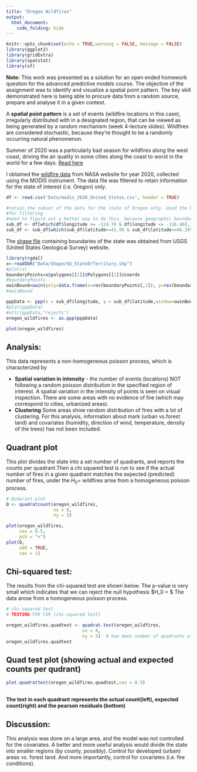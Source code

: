 ```yaml
---
title: "Oregon Wildfires"
output:
  html_document:
    code_folding: hide
---
```


```r
knitr::opts_chunk$set(echo = TRUE,warning = FALSE, message = FALSE)
library(ggplot2)
library(gridExtra)
library(spatstat)
library(sf)

```




**Note:** This work was presented as a solution for an open ended homework question for the advanced predictive models course. The objective of the assignment was to identify and visualize a spatial point pattern. The key skill demonstrated here is being able to procure data from a random source, prepare and analyse it in a given context. 


A **spatial point pattern** is a set of events (wildfire locations in this case), irregularly distributed with in a designated region, that can be viewed as being generated by a random mechanism (week 4-lecture slides). Wildfires are considered stochastic, because they're thought to be a randomly occurring natural phenomenon.



Summer of 2020 was a particularly bad season for wildfires along the west coast, driving the air quality in some cities along the coast to worst in the world for a few days. [Read here](https://www.cnn.com/us/live-news/west-coast-wildfires-09-10-2020/index.html)



I obtained the [wildfire data](https://firms.modaps.eosdis.nasa.gov/country/) from NASA website for year 2020, collected using the MODIS instrument. The data file was filtered to retain information for the state of interest (i.e. Oregon) only.
```r
df <- read.csv('Data/modis_2020_United_States.csv', header = TRUE)

#retain the subset of the data for the state of Oregon only. Used the bbox limits for the state from the shape file 
#for filtering
#need to figure out a better way to do this, because geographic boundary is not a perfect rectangle.
sub_df <- df[which(df$longitude >= -124.70 & df$longitude <= -116.46),]
sub_df <- sub_df[which(sub_df$latitude>=41.99 & sub_df$latitude<=46.299),]

```



The [shape file](https://www.sciencebase.gov/catalog/item/59fa9f62e4b0531197affb5d) containing boundaries of the state was obtained from USGS (United States Geological Survey) website.


```r
library(rgdal)
x<-readOGR("Data/Shape/GU_StateOrTerritory.shp")
#plot(x)
boundaryPoints=x@polygons[[1]]@Polygons[[1]]@coords
#boundaryPoints
owinBound=owin(poly=data.frame(x=rev(boundaryPoints[,1]), y=rev(boundaryPoints[,2])))
#owinBound

pppData <- ppp(x = sub_df$longitude, y = sub_df$latitude,window=owinBound)
#plot(pppData)
#attr(pppData,"rejects")
oregon_wildfires <- as.ppp(pppData)

plot(oregon_wildfires)

```


## Analysis:

This data represents a non-homogeneous poisson process, which is characterized by

* **Spatial variation in intensity** - the number of events (locations) NOT following a random poisson distribution in the specified region of interest. A spatial variation in the intensity of points is seen on visual inspection. There are some areas with no evidence of fire (which may correspond to cities, urbanized areas).
* **Clustering** Some areas show random distribution of fires with a lot of clustering. For this analysis, information about mark (urban vs.forest land) and covariates (humidity, direction of wind, temperature, density of the trees) has not been included. 


## Quadrant plot

This plot divides the state into a set number of quadrants, and reports the counts per quadrant.Then a chi squared test is run to see if the actual number of fires in a given quadrant matches the expected (predicted) number of fires, under the $H_0 =$ wildfires arise from a homogeneous poisson process.

```r
# Qudarant plot
Q <- quadratcount(oregon_wildfires, 
                  nx = 8, 
                  ny = 5) 

plot(oregon_wildfires, 
     cex = 0.5, 
     pch = "+")
plot(Q, 
     add = TRUE, 
     cex = 1)
```


## Chi-squared test:

The results from the chi-squared test are shown below. The p-value is very small which indicates that we can reject the null hypothesis $H_0 = $ The data arose from a homogeneous poisson process.
```r
# chi-squared test
# TESTING FOR CSR (chi-squared test)

oregon_wildfires.quadtest <- quadrat.test(oregon_wildfires, 
                             nx = 8, 
                             ny = 5)  # how does number of quadrants affect results?
oregon_wildfires.quadtest
```



## Quad test plot (showing actual and expected counts per qudrant)

```r

plot.quadrattest(oregon_wildfires.quadtest,cex = 0.5)
 
```



**The text in each quadrant represents the actual count(left), expected count(right) and the pearson residuals (bottom)**



## Discussion:

This analysis was done on a large area, and the model was not controlled for the covariates. A better and more useful analysis would divide the state into smaller regions (by county, possibly). Control for developed (urban) areas vs. forest land. And more importantly, control for covariates (i.e. fire conditions). 